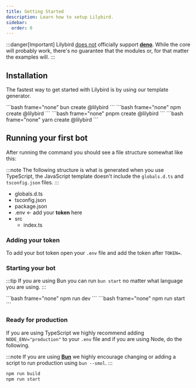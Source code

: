 ```yaml
---
title: Getting Started
description: Learn how to setup Lilybird.
sidebar:
  order: 0
---
```



:::danger[Important]
Lilybird <u>does not</u> officially support <u>**deno**</u>. While the core will probably work, there's no guarantee that the modules or, for that matter the examples will.
:::

## Installation

The fastest way to get started with Lilybird is by using our template generator.

<Tabs>
  <TabItem label="bun">
    ```bash frame="none"
    bun create @lilybird
    ```
  </TabItem>
  <TabItem label="npm">
    ```bash frame="none"
    npm create @lilybird
    ```
  </TabItem>
  <TabItem label="pnpm">
    ```bash frame="none"
    pnpm create @lilybird
    ```
  </TabItem>
  <TabItem label="yarn">
    ```bash frame="none"
    yarn create @lilybird
    ```
  </TabItem>
</Tabs>

## Running your first bot

After running the command you should see a file structure somewhat like this:

:::note
The following structure is what is generated when you use TypeScript, the JavaScript template doesn't include the `globals.d.ts` and `tsconfig.json` files.
:::

<FileTree>

- globals.d.ts
- tsconfig.json
- package.json
- .env \<- add your **token** here
- src
  - index.ts

</FileTree>

### Adding your token

To add your bot token open your `.env` file and add the token after `TOKEN=`.

### Starting your bot

:::tip
If you are using Bun you can run `bun start` no matter what language you are using.
:::

<Tabs>
  <TabItem label="TypeScript">
    ```bash frame="none"
    npm run dev
    ```
  </TabItem>
  <TabItem label="JavaScript">
    ```bash frame="none"
    npm run start
    ```
  </TabItem>
</Tabs>

### Ready for production

If you are using TypeScript we highly recommend adding `NODE_ENV="production"` to your `.env` file and if you are using Node, do the following.

:::note
If you are using <u>**Bun**</u> we highly encourage changing or adding a script to run production using `bun --smol`.
:::

```bash
npm run build
npm run start
```